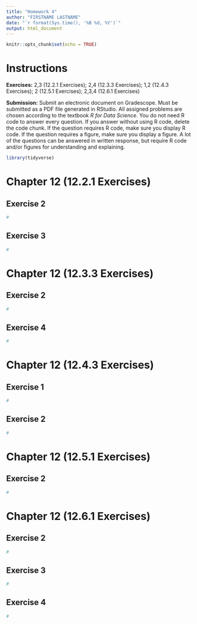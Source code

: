 ```yaml
---
title: "Homework 4"
author: "FIRSTNAME LASTNAME"
date: "`r format(Sys.time(), '%B %d, %Y')`"
output: html_document
---
```


```r
knitr::opts_chunk$set(echo = TRUE)
```

# Instructions

**Exercises:**  2,3 (12.2.1 Exercises); 2,4 (12.3.3 Exercises); 1,2 (12.4.3 Exercises); 2 (12.5.1 Exercises); 2,3,4 (12.6.1 Exercises)

**Submission:** Submit an electronic document on Gradescope. Must be submitted as a PDF file generated in RStudio. All assigned problems are chosen according to the textbook *R for Data Science*. You do not need R code to answer every question. If you answer without using R code, delete the code chunk. If the question requires R code, make sure you display R code. If the question requires a figure, make sure you display a figure. A lot of the questions can be answered in written response, but require R code and/or figures for understanding and explaining.

```r
library(tidyverse)
```

# Chapter 12 (12.2.1 Exercises)

##  Exercise 2
```r
#
```

##  Exercise 3
```r
#
```

# Chapter 12 (12.3.3 Exercises)

##  Exercise 2
```r
#
```

##  Exercise 4
```r
#
```

# Chapter 12 (12.4.3 Exercises)

##  Exercise 1
```r
#
```

##  Exercise 2
```r
#
```

# Chapter 12 (12.5.1 Exercises)

##  Exercise 2
```r
#
```

# Chapter 12 (12.6.1 Exercises)

##  Exercise 2
```r
#
```

##  Exercise 3
```r
#
```

##  Exercise 4
```r
#
```
